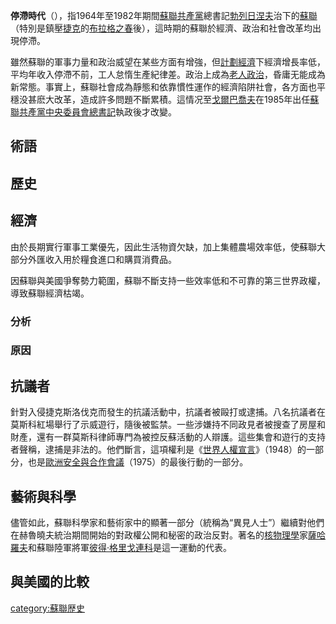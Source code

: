 {{noteTA|G1=人名}}
{{LeonidBrezhnevSegmentsUnderInfoBox}}
{{Soviet Union sidebar}}
'''停滯時代'''（{{lang-ru|Период застоя}}），指1964年至1982年期間[[蘇聯共產黨|蘇聯共產黨]]總書記[[勃列日涅夫|勃列日涅夫]]治下的[[蘇聯|蘇聯]]（特別是鎮壓[[捷克|捷克]]的[[布拉格之春|布拉格之春]]後），這時期的蘇聯於經濟、政治和社會改革均出現停滯。

雖然蘇聯的軍事力量和政治威望在某些方面有增強，但[[計劃經濟|計劃經濟]]下經濟增長率低，平均年收入停滯不前，工人怠惰生產紀律差。政治上成為[[老人政治|老人政治]]，昏庸无能成為新常態。事實上，蘇聯社會成為靜態和依靠慣性運作的經濟陷阱社會，各方面也平穩没甚麽大改革，造成許多問題不斷累積。這情况至[[戈爾巴喬夫|戈爾巴喬夫]]在1985年出任[[蘇聯共產黨中央委員會總書記|蘇聯共產黨中央委員會總書記]]執政後才改變。

== 術語 ==
== 歷史 ==
== 經濟 ==
由於長期實行軍事工業優先，因此生活物資欠缺，加上集體農場效率低，使蘇聯大部分外匯收入用於糧食進口和購買消費品。

因蘇聯與美國爭奪勢力範圍，蘇聯不斷支持一些效率低和不可靠的第三世界政權，導致蘇聯經濟枯竭。

=== 分析 ===
=== 原因 ===

== 抗議者 ==
針對入侵捷克斯洛伐克而發生的抗議活動中，抗議者被毆打或逮捕。八名抗議者在莫斯科紅場舉行了示威遊行，隨後被監禁。一些涉嫌持不同政見者被搜查了房屋和財產，還有一群莫斯科律師專門為被控反蘇活動的人辯護。這些集會和遊行的支持者聲稱，逮捕是非法的。他們斷言，這項權利是《[[世界人權宣言|世界人權宣言]]》（1948）的一部分，也是[[歐洲安全與合作會議|歐洲安全與合作會議]]（1975）的最後行動的一部分。

== 藝術與科學 ==
儘管如此，蘇聯科學家和藝術家中的顯著一部分（統稱為“異見人士”）繼續對他們在赫魯曉夫統治期間開始的對政權公開和秘密的政治反對。著名的[[核物理學|核物理學]]家[[薩哈羅夫|薩哈羅夫]]和蘇聯陸軍將軍[[彼得·格里戈連科|彼得·格里戈連科]]是這一運動的代表。

== 與美國的比較 ==

{{共產主義垮台}}
[[category:蘇聯歴史|category:蘇聯歴史]]
